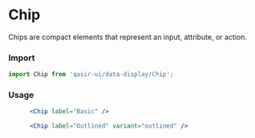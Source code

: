 
# Chip

<Subtitle>
  Chips are compact elements that represent an input, attribute, or action.
</Subtitle>

### Import
```js
import Chip from 'qasir-ui/data-display/Chip';
```

### Usage

<div style={{marginTop: 30}}></div>

<ChipBasic />

```jsx
      <Chip label="Basic" />
```

<ChipOutlined />

```jsx 
      <Chip label="Outlined" variant="outlined" />
```